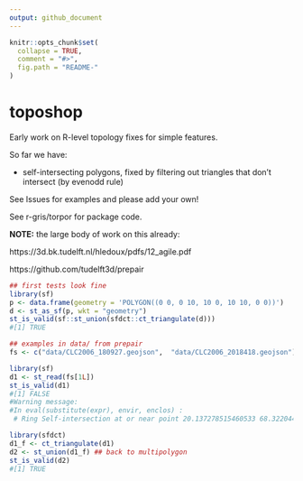 ```yaml
---
output: github_document
---
```


<!-- README.md is generated from README.Rmd. Please edit that file -->

```r
knitr::opts_chunk$set(
  collapse = TRUE,
  comment = "#>",
  fig.path = "README-"
)
```

# toposhop

Early work on R-level topology fixes for simple features. 

So far we have: 

* self-intersecting polygons, fixed by filtering out triangles that don't intersect (by evenodd rule)


See Issues for examples and please add your own!

See r-gris/torpor for package code. 

**NOTE:** the large body of work on this already: 

https://3d.bk.tudelft.nl/hledoux/pdfs/12_agile.pdf

https://github.com/tudelft3d/prepair

```R
## first tests look fine
library(sf)
p <- data.frame(geometry = 'POLYGON((0 0, 0 10, 10 0, 10 10, 0 0))')
d <- st_as_sf(p, wkt = "geometry")
st_is_valid(sf::st_union(sfdct::ct_triangulate(d)))
#[1] TRUE

## examples in data/ from prepair
fs <- c("data/CLC2006_180927.geojson",  "data/CLC2006_2018418.geojson")

library(sf)
d1 <- st_read(fs[1L])
st_is_valid(d1)
#[1] FALSE
#Warning message:
#In eval(substitute(expr), envir, enclos) :
 # Ring Self-intersection at or near point 20.137278515460533 68.32204464422999

library(sfdct)
d1_f <- ct_triangulate(d1)
d2 <- st_union(d1_f) ## back to multipolygon
st_is_valid(d2)
#[1] TRUE

```